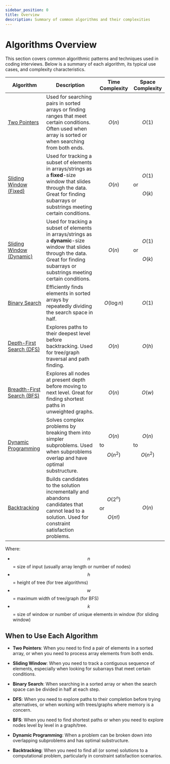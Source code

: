 ```yaml
---
sidebar_position: 0
title: Overview
description: Summary of common algorithms and their complexities
---
```



# Algorithms Overview

This section covers common algorithmic patterns and techniques used in coding interviews. Below is a summary of each algorithm, its typical use cases, and complexity characteristics.

| Algorithm | Description | Time Complexity | Space Complexity |
|-----------|-------------|-----------------|------------------|
| [Two Pointers](./two-pointers) | Used for searching pairs in sorted arrays or finding ranges that meet certain conditions. Often used when array is sorted or when searching from both ends. | $$O(n)$$ | $$O(1)$$ |
| [Sliding Window (Fixed)](./sliding-window) | Used for tracking a subset of elements in arrays/strings as a **fixed**-size window that slides through the data. Great for finding subarrays or substrings meeting certain conditions. | $$O(n)$$ | $$O(1)$$ or $$O(k)$$ |
| [Sliding Window (Dynamic)](./sliding-window-dynamic) | Used for tracking a subset of elements in arrays/strings as a **dynamic**-size window that slides through the data. Great for finding subarrays or substrings meeting certain conditions. | $$O(n)$$ | $$O(1)$$ or $$O(k)$$ |
| [Binary Search](./binary-search) | Efficiently finds elements in sorted arrays by repeatedly dividing the search space in half. | $$O(\log n)$$ | $$O(1)$$ |
| [Depth-First Search (DFS)](./dfs) | Explores paths to their deepest level before backtracking. Used for tree/graph traversal and path finding. | $$O(n)$$ | $$O(h)$$ |
| [Breadth-First Search (BFS)](./bfs) | Explores all nodes at present depth before moving to next level. Great for finding shortest paths in unweighted graphs. | $$O(n)$$ | $$O(w)$$ |
| [Dynamic Programming](./dynamic-programming) | Solves complex problems by breaking them into simpler subproblems. Used when subproblems overlap and have optimal substructure. | $$O(n)$$ to $$O(n^2)$$ | $$O(n)$$ to $$O(n^2)$$ |
| [Backtracking](./backtracking) | Builds candidates to the solution incrementally and abandons candidates that cannot lead to a solution. Used for constraint satisfaction problems. | $$O(2^n)$$ or $$O(n!)$$ | $$O(n)$$ |

Where:
- $$n$$ = size of input (usually array length or number of nodes)
- $$h$$ = height of tree (for tree algorithms)
- $$w$$ = maximum width of tree/graph (for BFS)
- $$k$$ = size of window or number of unique elements in window (for sliding window)

## When to Use Each Algorithm

- **Two Pointers**: When you need to find a pair of elements in a sorted array, or when you need to process array elements from both ends.
  
- **Sliding Window**: When you need to track a contiguous sequence of elements, especially when looking for subarrays that meet certain conditions.
  
- **Binary Search**: When searching in a sorted array or when the search space can be divided in half at each step.
  
- **DFS**: When you need to explore paths to their completion before trying alternatives, or when working with trees/graphs where memory is a concern.
  
- **BFS**: When you need to find shortest paths or when you need to explore nodes level by level in a graph/tree.
  
- **Dynamic Programming**: When a problem can be broken down into overlapping subproblems and has optimal substructure.
  
- **Backtracking**: When you need to find all (or some) solutions to a computational problem, particularly in constraint satisfaction scenarios. 